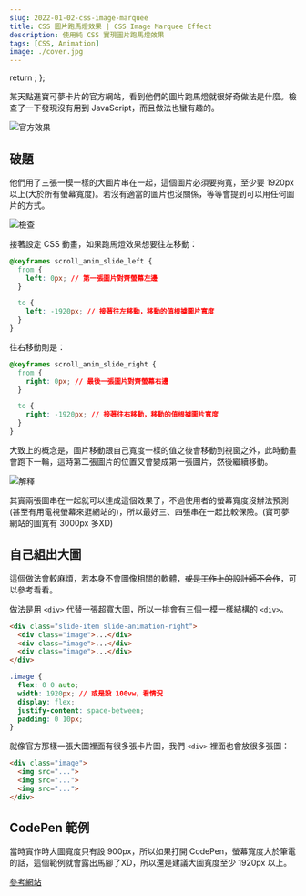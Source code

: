 ```yaml
---
slug: 2022-01-02-css-image-marquee
title: CSS 圖片跑馬燈效果 | CSS Image Marquee Effect
description: 使用純 CSS 實現圖片跑馬燈效果
tags: [CSS, Animation]
image: ./cover.jpg
---
```

  return <Codepen hash="BawQRNw" user="jaosnzhuang" height={600} />;
};

某天點進寶可夢卡片的官方網站，看到他們的圖片跑馬燈就很好奇做法是什麼。檢查了一下發現沒有用到 JavaScript，而且做法也蠻有趣的。

![官方效果](./cover.jpg)

<!--truncate-->

## 破題
他們用了三張一模一樣的大圖片串在一起，這個圖片必須要夠寬，至少要 1920px 以上(大於所有螢幕寬度)。若沒有適當的圖片也沒關係，等等會提到可以用任何圖片的方式。

![檢查](./detail.jpg)

接著設定 CSS 動畫，如果跑馬燈效果想要往左移動：
```css
@keyframes scroll_anim_slide_left {
  from {
    left: 0px; // 第一張圖片對齊螢幕左邊
  }

  to {
    left: -1920px; // 接著往左移動，移動的值根據圖片寬度
  }
}
```

往右移動則是：
```css
@keyframes scroll_anim_slide_right {
  from {
    right: 0px; // 最後一張圖片對齊螢幕右邊
  }

  to {
    right: -1920px; // 接著往右移動，移動的值根據圖片寬度
  }
}
```

大致上的概念是，圖片移動跟自己寬度一樣的值之後會移動到視窗之外，此時動畫會跑下一輪，這時第二張圖片的位置又會變成第一張圖片，然後繼續移動。

![解釋](./explain.jpg)

其實兩張圖串在一起就可以達成這個效果了，不過使用者的螢幕寬度沒辦法預測 (甚至有用電視螢幕來逛網站的)，所以最好三、四張串在一起比較保險。(寶可夢網站的圖寬有 3000px 多XD)

## 自己組出大圖
這個做法會較麻煩，若本身不會圖像相關的軟體，~~或是工作上的設計師不合作~~，可以參考看看。

做法是用 `<div>` 代替一張超寬大圖，所以一排會有三個一模一樣結構的 `<div>`。
```html
<div class="slide-item slide-animation-right">
  <div class="image">...</div>
  <div class="image">...</div>
  <div class="image">...</div>
</div>
```
```css
.image {
  flex: 0 0 auto;
  width: 1920px; // 或是設 100vw，看情況
  display: flex;
  justify-content: space-between;
  padding: 0 10px;
}
```

就像官方那樣一張大圖裡面有很多張卡片圖，我們 `<div>` 裡面也會放很多張圖：
```html
<div class="image">
  <img src="...">
  <img src="...">
  <img src="...">
</div>
```

## CodePen 範例

當時實作時大圖寬度只有設 900px，所以如果打開 CodePen，螢幕寬度大於筆電的話，這個範例就會露出馬腳了XD，所以還是建議大圖寬度至少 1920px 以上。
<CodepenEmbedded />

[參考網站](https://card25th.portal-pokemon.com/tw/)